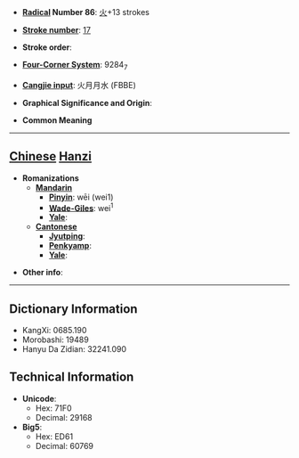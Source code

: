 * '''[[Wiktionary:Chinese radical index| Radical]] Number 86''': [[Wiktionary:Chinese radical index 火|火]]+13 strokes

* '''[[Wiktionary:Chinese total strokes index|Stroke number]]''': [[Wiktionary:Chinese total strokes index 17|17]]

* '''Stroke order''': 

* '''[[Wiktionary:Chinese four corner index|Four-Corner System]]''': 9284<sub>7</sub>

* '''[[Wiktionary:Chinese Cangjie index|Cangjie input]]''': 火月月水 (FBBE)

* '''Graphical Significance and Origin''': 

* '''Common Meaning'''

----

== [[Chinese]] [[Hanzi]] ==

* '''Romanizations'''
** '''[[Mandarin]]'''
*** '''[[Pinyin]]''': wēi (wei1)
*** '''[[Wade-Giles]]''': wei<sup>1</sup>
*** '''[[Yale]]''': 
** '''[[Cantonese]]'''
*** '''[[Jyutping]]''':
*** '''[[Penkyamp]]''': 
*** '''[[Yale]]''': 

* '''Other info''': 

----

== Dictionary Information ==

* KangXi: 0685.190
* Morobashi: 19489
* Hanyu Da Zidian: 32241.090

== Technical Information ==

* '''Unicode''':
** Hex: 71F0
** Decimal: 29168
* '''Big5''':
** Hex: ED61
** Decimal: 60769